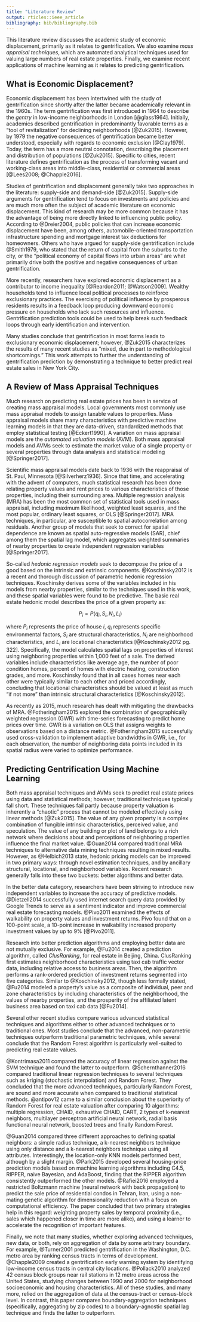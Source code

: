 ```yaml
---
title: "Literature Review"
output: rticles::ieee_article
bibliography: bib/bibliography.bib
---
```


This literature review discusses the academic study of economic displacement, primarily as it relates to gentrification. We also examine _mass appraisal techniques_, which are automated analytical techniques used for valuing large numbers of real estate properties. Finally, we examine recent applications of machine learning as it relates to predicting gentrification.

## What is Economic Displacement?

Economic displacement has been intertwined with the study of gentrification since shortly after the latter became academically relevant in the 1960s. The term gentrification was first introduced in 1964 to describe the _gentry_ in low-income neighborhoods in London [@glass1964]. Initially, academics described gentrification in predominantly favorable terms as a "tool of revitalization" for declining neighborhoods [@Zuk2015]. However, by 1979 the negative consequences of gentrification became better understood, especially with regards to economic exclusion [@Clay1979]. Today, the term has a more neutral connotation, describing the placement and distribution of populations [@Zuk2015]. Specific to cities, recent literature defines gentrification as the process of transforming vacant and working-class areas into middle-class, residential or commercial areas [@Lees2008; @Chapple2016].

Studies of gentrification and displacement generally take two approaches in the literature: supply-side and demand-side [@Zuk2015]. Supply-side arguments for gentrification tend to focus on investments and policies and are much more often the subject of academic literature on economic displacement. This kind of research may be more common because it has the advantage of being more directly linked to influencing public policy. According to @Dreier2004, public policies that can increase economic displacement have been, among others, automobile-oriented transportation infrastructure spending and mortgage interest tax deductions for homeowners. Others who have argued for supply-side gentrification include @Smith1979, who stated that the return of capital from the suburbs to the city, or the "political economy of capital flows into urban areas" are what primarily drive both the positive and negative consequences of urban gentrification.  

More recently, researchers have explored economic displacement as a contributor to income inequality [@Reardon2011; @Watson2009]. Wealthy households tend to influence local political processes to reinforce exclusionary practices. The exercising of political influence by prosperous residents results in a feedback loop producing downward economic pressure on households who lack such resources and influence. Gentrification prediction tools could be used to help break such feedback loops through early identification and intervention. 

Many studies conclude that gentrification in most forms leads to exclusionary economic displacement; however, @Zuk2015 characterizes the results of many recent studies as "mixed, due in part to methodological shortcomings." This work attempts to further the understanding of gentrification prediction by demonstrating a technique to better predict real estate sales in New York City. 

## A Review of Mass Appraisal Techniques

Much research on predicting real estate prices has been in service of creating mass appraisal models. Local governments most commonly use mass appraisal models to assign taxable values to properties. Mass appraisal models share many characteristics with predictive machine learning models in that they are data-driven, standardized methods that employ statistical testing [@Eckert1990]. A variation on mass appraisal models are the _automated valuation models_ (AVM). Both mass appraisal models and AVMs seek to estimate the market value of a single property or several properties through data analysis and statistical modeling [@Springer2017]. 

Scientific mass appraisal models date back to 1936 with the reappraisal of St. Paul, Minnesota [@Silverherz1936]. Since that time, and accelerating with the advent of computers, much statistical research has been done relating property values and rent prices to various characteristics of those properties, including their surrounding area. Multiple regression analysis (MRA) has been the most common set of statistical tools used in mass appraisal, including maximum likelihood, weighted least squares, and the most popular, ordinary least squares, or OLS [@Springer2017]. MRA techniques, in particular, are susceptible to spatial autocorrelation among residuals. Another group of models that seek to correct for spatial dependence are known as spatial auto-regressive models (SAR), chief among them the spatial lag model, which aggregates weighted summaries of nearby properties to create independent regression variables [@Springer2017]. 

So-called _hedonic regression models_ seek to decompose the price of a good based on the intrinsic and extrinsic components. @Koschinsky2012 is a recent and thorough discussion of parametric hedonic regression techniques. Koschinsky derives some of the variables included in his models from nearby properties, similar to the techniques used in this work, and these spatial variables were found to be predictive. The basic real estate hedonic model describes the price of a given property as: 

$$
P_i = P(q_i,S_i, N_i, L_i)
$$

\noindent where $P_i$ represents the price of house $i$, $q_i$ represents specific environmental factors, $S_i$ are structural characteristics, $N_i$ are neighborhood characteristics, and $L_i$ are locational characteristics [@Koschinsky2012 pg. 322]. Specifically, the model calculates spatial lags on properties of interest using neighboring properties within 1,000 feet of a sale. The derived variables include characteristics like average age, the number of poor condition homes, percent of homes with electric heating, construction grades, and more. Koschinsky found that in all cases homes near each other were typically similar to each other and priced accordingly, concluding that locational characteristics should be valued at least as much "if not more" than intrinsic structural characteristics [@Koschinsky2012].

As recently as 2015, much research has dealt with mitigating the drawbacks of MRA. @Fotheringham2015 explored the combination of geographically weighted regression (GWR) with time-series forecasting to predict home prices over time. GWR is a variation on OLS that assigns weights to observations based on a distance metric. @Fotheringham2015 successfully used cross-validation to implement adaptive bandwidths in GWR, i.e., for each observation, the number of neighboring data points included in its spatial radius were varied to optimize performance. 


## Predicting Gentrification Using Machine Learning

Both mass appraisal techniques and AVMs seek to predict real estate prices using data and statistical methods; however, traditional techniques typically fall short. These techniques fail partly because property valuation is inherently a “chaotic” process that cannot be modeled effectively using linear methods [@Zuk2015]. The value of any given property is a complex combination of fungible intrinsic characteristics, perceived value, and speculation. The value of any building or plot of land belongs to a rich network where decisions about and perceptions of neighboring properties influence the final market value. @Guan2014 compared traditional MRA techniques to alternative data mining techniques resulting in mixed results. However, as @Helbich2013 state, hedonic pricing models can be improved in two primary ways: through novel estimation techniques, and by ancillary structural, locational, and neighborhood variables. Recent research generally falls into these two buckets: better algorithms and better data. 

In the better data category, researchers have been striving to introduce new independent variables to increase the accuracy of predictive models. @Dietzell2014 successfully used internet search query data provided by Google Trends to serve as a sentiment indicator and improve commercial real estate forecasting models. @Pivo2011 examined the effects of walkability on property values and investment returns.  Pivo found that on a 100-point scale, a 10-point increase in walkability increased property investment values by up to 9% [@Pivo2011].
 
Research into better prediction algorithms and employing better data are not mutually exclusive. For example, @Fu2014 created a prediction algorithm, called _ClusRanking_, for real estate in Beijing, China. ClusRanking first estimates neighborhood characteristics using taxi cab traffic vector data, including relative access to business areas. Then, the algorithm performs a rank-ordered prediction of investment returns segmented into five categories. Similar to @Koschinsky2012, though less formally stated, @Fu2014 modeled a property's value as a composite of individual, peer and zone characteristics by including characteristics of the neighborhood, the values of nearby properties, and the prosperity of the affiliated latent business area based on taxi cab data [@Fu2014].

Several other recent studies compare various advanced statistical techniques and algorithms either to other advanced techniques or to traditional ones. Most studies conclude that the advanced, non-parametric techniques outperform traditional parametric techniques, while several conclude that the Random Forest algorithm is particularly well-suited to predicting real estate values. 

@Kontrimasa2011 compared the accuracy of linear regression against the SVM technique and found the latter to outperform. @Schernthanner2016 compared traditional linear regression techniques to several techniques such as kriging (stochastic interpolation) and Random Forest. They concluded that the more advanced techniques, particularly Random Forest, are sound and more accurate when compared to traditional statistical methods. @antipov12 came to a similar conclusion about the superiority of Random Forest for real estate valuation after comparing 10 algorithms: multiple regression, CHAID, exhaustive CHAID, CART, 2 types of k-nearest neighbors, multilayer perceptron artificial neural network, radial basis functional neural network, boosted trees and finally Random Forest. 

@Guan2014 compared three different approaches to defining spatial neighbors: a simple radius technique, a k-nearest neighbors technique using only distance and a k-nearest neighbors technique using all attributes. Interestingly, the location-only KNN models performed best, although by a slight margin. @Park2015 developed several housing-price prediction models based on machine learning algorithms including C4.5, RIPPER, naive Bayesian, and AdaBoost, finding that the RIPPER algorithm consistently outperformed the other models. @Rafiei2016 employed a restricted Boltzmann machine (neural network with back propagation) to predict the sale price of residential condos in Tehran, Iran, using a non-mating genetic algorithm for dimensionality reduction with a focus on computational efficiency. The paper concluded that two  primary strategies help in this regard: weighting property sales by temporal proximity (i.e., sales which happened closer in time are more alike), and using a learner to accelerate the recognition of important features.

Finally, we note that many studies, whether exploring advanced techniques, new data, or both, rely on aggregation of data by some arbitrary boundary.  For example, @Turner2001 predicted gentrification in the Washington, D.C. metro area by ranking census tracts in terms of development. @Chapple2009 created a gentrification early warning system by identifying low-income census tracts in central city locations. @Pollack2010 analyzed 42 census block groups near rail stations in 12 metro areas across the United States, studying changes between 1990 and 2000 for neighborhood socioeconomic and housing characteristics. All of these studies, and many more, relied on the aggregation of data at the census-tract or census-block level. In contrast, this paper compares boundary-aggregation techniques (specifically, aggregating by zip codes) to a boundary-agnostic spatial lag technique and finds the latter to outperform. 
